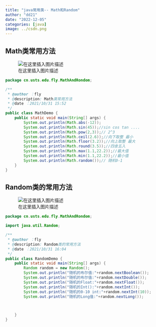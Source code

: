 ```yaml
---
title: "java常用类-- Math和Random"
author: "dd21"
date: "2022-12-05" 
categories: [java]
image: ../csdn.png
---
```



##  Math类常用方法
![在这里插入图片描述](https://img-blog.csdnimg.cn/48a1f772c755494bb01704fac22c5f2e.png?x-oss-process=image/watermark,type_ZHJvaWRzYW5zZmFsbGJhY2s,shadow_50,text_Q1NETiBA5aSn5q-beg==,size_20,color_FFFFFF,t_70,g_se,x_16)

```java
package cn.usts.edu.fly.MathAndRondom;

/**
 * @author ：fly
 * @description: Math类常用方法
 * @date ：2021/10/31 15:52
 */
public class MathDemo {
    public static void main(String[] args) {
        System.out.println(Math.abs(-12));
        System.out.println(Math.sin(45));//sin cos tan ....
        System.out.println(Math.pow(2,3));// 2^3
        System.out.println(Math.ceil(2.6));//向下取整 最小
        System.out.println(Math.floor(3.2));//向上取整 最大
        System.out.println(Math.round(3.5));//四舍五入
        System.out.println(Math.max(1.1,22.2));//最大值
        System.out.println(Math.min(1.1,22.2));//最小值
        System.out.println(Math.random());// 随机0-1
    }
}

```

## Random类的常用方法
![在这里插入图片描述](https://img-blog.csdnimg.cn/71ebb325acc543fdbb4ee0a0a18a0cec.png?x-oss-process=image/watermark,type_ZHJvaWRzYW5zZmFsbGJhY2s,shadow_50,text_Q1NETiBA5aSn5q-beg==,size_20,color_FFFFFF,t_70,g_se,x_16)

```java
package cn.usts.edu.fly.MathAndRondom;

import java.util.Random;

/**
 * @author ：fly
 * @description: Random类的常用方法
 * @date ：2021/10/31 16:04
 */
public class RandomDemo {
    public static void main(String[] args) {
        Random random = new Random();
        System.out.println("随机的布尔值:"+random.nextBoolean());
        System.out.println("随机的布尔值:"+random.nextDouble());
        System.out.println("随机的Float:"+random.nextFloat());
        System.out.println("随机的Int():"+random.nextInt());
        System.out.println("随机的0-10 int:"+random.nextInt(10));
        System.out.println("随机的Long值:"+random.nextLong());
        


    }
}

```

